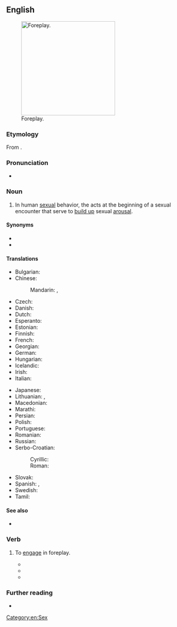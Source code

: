 ==English==
[[File:Nipping the Nape.png|thumb|250px|upright|Foreplay.]]

===Etymology===
From {{prefix|en|fore|play}}.

===Pronunciation===
* {{IPA|en|/ˈfɔː(ɹ)pleɪ/}}

===Noun===
{{en-noun|-}}

# In human [[sexual]] behavior, the acts at the beginning of a sexual encounter that serve to [[build up]] sexual [[arousal]].

====Synonyms====
* {{l|en|contrectation}}
* {{l|en|foresex}}

====Translations====
{{trans-top|foreplay}}
* Bulgarian: {{t|bg|любовна игра|f|sc=Cyrl}}
* Chinese:
*: Mandarin: {{t+|cmn|前戲|sc=Hani}}, {{t+|cmn|前戏|tr=qiánxì|sc=Hani}}
* Czech: {{t|cs|předehra|f}}
* Danish: {{t|da|forspil}}
* Dutch: {{t+|nl|voorspel|n}}
* Esperanto: {{t|eo|antaŭludo}}
* Estonian: {{t+|et|eelmäng}}
* Finnish: {{t+|fi|esileikki}}
* French: {{t+|fr|préliminaires|m-p}}
* Georgian: {{t|ka|პრელუდია}}
* German: {{t+|de|Vorspiel|n}}
* Hungarian: {{t+|hu|előjáték}}
* Icelandic: {{t+|is|forleikur|m}}
* Irish: {{t|ga|réamhshúgradh|m}}
* Italian: {{t+|it|preliminari}}
{{trans-mid}}
* Japanese: {{t|ja|前戯|tr=ぜんぎ, zengi}}
* Lithuanian: {{t|lt|meilės žaismas|m}}, {{t|lt|erotinės glamonės|f-p}}
* Macedonian: {{t|mk|предигра|f}}
* Marathi: {{t|mr|प्रणय|sc=Deva}}
* Persian: {{t+|fa|عشق‌بازی|tr=eshqbazi}}
* Polish: {{t|pl|[[gra]] [[wstępna]]|f}}
* Portuguese: {{t+|pt|preliminares|f-p}}
* Romanian: {{t+|ro|preludiu|n}}
* Russian: {{t+|ru|прелю́дия|f}}
* Serbo-Croatian:
*: Cyrillic: {{t|sh|пре̏дигра|f|sc=Cyrl}}
*: Roman: {{t+|sh|prȅdigra|f}}
* Slovak: {{t|sk|predohra|f}}
* Spanish: {{t|es|juego previo|m}}, {{t+|es|preliminares|m}}
* Swedish: {{t+|sv|förspel}}
* Tamil: {{t|ta|பாலுணர்வூட்டல்}}
{{trans-bottom}}

====See also====
* {{l|en|afterplay}}

===Verb===
{{en-verb}}

# {{lb|en|intransitive}} To [[engage]] in foreplay.
#* {{quote-text|en|year=2002|author=M. D. Bifford Debs|title=The Writer - Page 102|passage=I decided, while we were '''foreplaying''', that I must get a supply, just in case.}}
#* {{quote-text|en|year=2005|author=Charles E. Schwarz|title=The Lonely Detective Gets Nasty and Other Murder Mysteries - Page 65|passage=We grabbed each other, roughly kissing and tossing covers and pillows about in our frantic lovemaking. We '''foreplayed''' and '''foreplayed''', teased and teased again.}}
#* {{quote-text|en|year=2011|author=Katie MacAlister|title=It's All Greek to Me|passage=While they were making love? It was true they weren't actually engaged in intercourse, but this certainly counted as foreplay. Iakovos stared down at her in complete disbelief. He'd never, ever had a woman fall asleep while he was '''foreplaying'''.}}

===Further reading===
* {{projectlink|wikipedia}}

[[Category:en:Sex]]